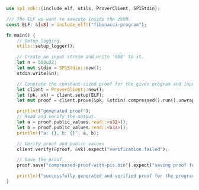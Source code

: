 ```rust
use sp1_sdk::{include_elf, utils, ProverClient, SP1Stdin};

/// The ELF we want to execute inside the zkVM.
const ELF: &[u8] = include_elf!("fibonacci-program");

fn main() {
    // Setup logging.
    utils::setup_logger();

    // Create an input stream and write '500' to it.
    let n = 500u32;
    let mut stdin = SP1Stdin::new();
    stdin.write(&n);

    // Generate the constant-sized proof for the given program and input.
    let client = ProverClient::new();
    let (pk, vk) = client.setup(ELF);
    let mut proof = client.prove(&pk, &stdin).compressed().run().unwrap();

    println!("generated proof");
    // Read and verify the output.
    let a = proof.public_values.read::<u32>();
    let b = proof.public_values.read::<u32>();
    println!("a: {}, b: {}", a, b);

    // Verify proof and public values
    client.verify(&proof, &vk).expect("verification failed");

    // Save the proof.
    proof.save("compressed-proof-with-pis.bin").expect("saving proof failed");

    println!("successfully generated and verified proof for the program!")
}
```
